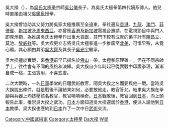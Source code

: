 吳大揆（{{bd|1923年||1972年||catIdx=Wu吳大揆}}），為[[吳氏太極拳|吳氏太極拳]]宗師[[吳公儀|吳公儀]]長子，為吳氏太極拳第四代嫡系傳人。他兒時直接由祖父[[吳鑑泉|吳鑑泉]]授拳。

吳大揆曾協助其父努力將吳家太極推廣至全遠東，拳社遍及[[香港|香港]]、[[九龍|九龍]]、[[澳門|澳門]]、[[菲律賓|菲律賓]]、[[新加坡|新加坡]]及[[馬來西亞|馬來西亞]]。亦曾應[[香港|香港]]及[[新加坡|新加坡]]電視台邀請，在電視節目中與門人即席示範，為推廣吳氏太極拳作出重大貢獻，其門下較有成就的弟子計有[[陳昌立|陳昌立]]、莫池、[[黎威祥|黎威祥]]等。吳大揆更立志將吳氏太極拳進一步推廣至[[北美|北美]]，可惜早歿，未竟心願。其心願由其弟[[吳大齊|吳大齊]]及其長子[[吳光宇|吳光宇]]繼承。

吳大揆擅於實戰，來[[香港|香港]]前早已揚名於[[佛山|佛山]]一帶。太極拳原理雖一，但在不同宗師手上，往往會有不同的風格和演繹。吳大揆自少年時起已從實戰中印證拳理，漸漸自成一格，主張實用，不喜玄虛。

二次大戰時，一名[[日軍|日軍]]學堂的日籍武術教官，聞吳大揆之名而要與他一戰。當時吳大揆說出條件，就是戰後不論結果如何，必要放他走，教官答允。結果吳大揆在拳腳與兵器上均技壓該名教官，教官嘖嘖稱奇。[[日本|日本]]戰敗後，教官回到[[日本|日本]]，向上頭報告此事，推崇吳大揆之武功。[[日本|日本]]方面知道吳大揆遷居於[[香港|香港]]，便派人請他到[[日本|日本]]教學。吳大揆也應約到[[日本|日本]]作了一次中日[[武術|武術]]交流。

{{DEFAULTSORT:Wu吳大揆}}
[[Category:中國武術家|Category:中國武術家]]
[[Category:太極拳|Category:太極拳]]
[[Category:吳姓|Da大揆]]
[[Category:满族人|W吴]]